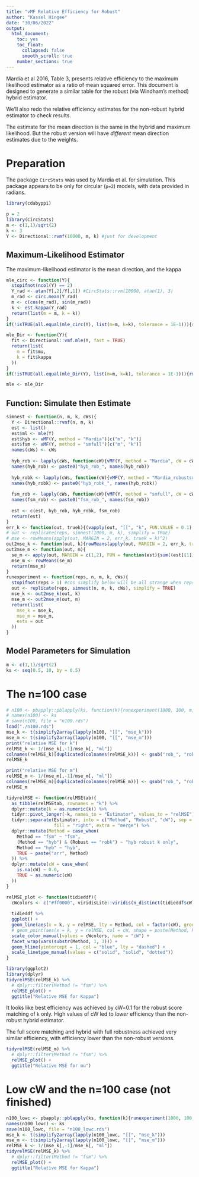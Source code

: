 ```yaml
---
title: "vMF Relative Efficiency for Robust"
author: "Kassel Hingee"
date: "30/06/2022"
output: 
  html_document: 
    toc: yes
    toc_float:
      collapsed: false
      smooth_scroll: true
    number_sections: true
---
```


Mardia et al 2016, Table 3, presents relative efficiency to the maximum likelihood estimator as a ratio of mean squared error.
This document is designed to generate a similar table for the robust (via Windham's method) hybrid estimator.

We'll also redo the relative efficiency estimates for the non-robust hybrid estimator to check results.

The estimate for the mean direction is the same in the hybrid and maximum likelihood. But the robust version will have *different* mean direction estimates due to the weights.

# Preparation
The package `CircStats` was used by Mardia et al. for simulation. 
This package appears to be only for circular (`p=2`) models, with data provided in radians.

```r
library(cdabyppi)

p = 2
library(CircStats)
m <- c(1,1)/sqrt(2)
k <- 3
Y <- Directional::rvmf(10000, m, k) #just for development
```

## Maximum-Likelihood Estimator
The maximum-likelihood estimator is the mean direction, and the kappa
```r
mle_circ <- function(Y){
  stopifnot(ncol(Y) == 2)
  Y_rad <- atan(Y[,2]/Y[,1]) #CircStats::rvm(10000, atan(1), 3)
  m_rad <- circ.mean(Y_rad)
  m <- c(cos(m_rad), sin(m_rad))
  k <- est.kappa(Y_rad)
  return(list(m = m, k = k))
}
if(!isTRUE(all.equal(mle_circ(Y), list(m=m, k=k), tolerance = 1E-1))){rm("mle_circ")} #mle_circ doesn't work

mle_Dir <- function(Y){
  fit <- Directional::vmf.mle(Y, fast = TRUE)
  return(list(
    m = fit$mu,
    k = fit$kappa
  ))
}
if(!isTRUE(all.equal(mle_Dir(Y), list(m=m, k=k), tolerance = 1E-1))){rm("mle_Dir")}

mle <- mle_Dir
```

## Function: Simulate then Estimate
```r
simnest <- function(n, m, k, cWs){
  Y <- Directional::rvmf(n, m, k)
  est <- list()
  est$ml <- mle(Y)
  est$hyb <- vMF(Y, method = "Mardia")[c("m", "k")]
  est$fsm <- vMF(Y, method = "smfull")[c("m", "k")]
  names(cWs) <- cWs
  
  hyb_rob <- lapply(cWs, function(cW){vMF(Y, method = "Mardia", cW = cW)[c("m", "k")]})
  names(hyb_rob) <- paste0("hyb_rob_", names(hyb_rob))
  
  hyb_robk <- lapply(cWs, function(cW){vMF(Y, method = "Mardia_robustsm", cW = cW)[c("m", "k")]})
  names(hyb_robk) <- paste0("hyb_robk_", names(hyb_robk))
  
  fsm_rob <- lapply(cWs, function(cW){vMF(Y, method = "smfull", cW = cW)[c("m", "k")]})
  names(fsm_rob) <- paste0("fsm_rob_", names(fsm_rob))
  
  est <- c(est, hyb_rob, hyb_robk, fsm_rob)
  return(est)
}
err_k <- function(out, truek){(vapply(out, "[[", "k", FUN.VALUE = 0.1) - truek)}
# out <- replicate(reps, simnest(1000, m, k), simplify = TRUE)
# mse <- rowMeans(apply(out, MARGIN = 2, err_k, truek = k)^2)
out2mse_k <- function(out, k){rowMeans(apply(out, MARGIN = 2, err_k, truek = k)^2)}
out2mse_m <- function(out, m){
  se_m <- apply(out, MARGIN = c(1,2), FUN = function(est){sum((est[[1]][["m"]] - m)^2)})
  mse_m <- rowMeans(se_m)
  return(mse_m)
}
runexperiment <- function(reps, n, m, k, cWs){
  stopifnot(reps > 1) #cos simplify below will be all strange when reps = 1
  out <- replicate(reps, simnest(n, m, k, cWs), simplify = TRUE)
  mse_k <- out2mse_k(out, k)
  mse_m <- out2mse_m(out, m)
  return(list(
    mse_k = mse_k,
    mse_m = mse_m,
    ests = out
  ))
}
```

## Model Parameters for Simulation
```r
m <- c(1,1)/sqrt(2)
ks <- seq(0.5, 10, by = 0.5)
```

# The n=100 case
```r
# n100 <- pbapply::pblapply(ks, function(k){runexperiment(1000, 100, m, k, cWs = c(0.1, 0.25, 0.5, 0.75, 1, 1.25, 1.5))})
# names(n100) <- ks
# save(n100, file = "n100.rds")
load("./n100.rds")
mse_k <- t(simplify2array(lapply(n100, "[[", "mse_k")))
mse_m <- t(simplify2array(lapply(n100, "[[", "mse_m")))
print("relative MSE for k")
relMSE_k <- 1/(mse_k[,-1]/mse_k[, "ml"])
colnames(relMSE_k)[duplicated(colnames(relMSE_k))] <- gsub("rob_", "robk_", colnames(relMSE_k)[duplicated(colnames(relMSE_k))]) #column name correction
relMSE_k

print("relative MSE for m")
relMSE_m <- 1/(mse_m[,-1]/mse_m[, "ml"])
colnames(relMSE_m)[duplicated(colnames(relMSE_m))] <- gsub("rob_", "robk_", colnames(relMSE_m)[duplicated(colnames(relMSE_m))]) #column name correction
relMSE_m
```
```r
tidyrelMSE <- function(relMSEtab){
  as_tibble(relMSEtab, rownames = "k") %>%
  dplyr::mutate(k = as.numeric(k)) %>%
  tidyr::pivot_longer(-k, names_to = "Estimator", values_to = "relMSE") %>%
  tidyr::separate(Estimator, into = c("Method", "Robust", "cW"), sep = "_",
                  fill = "right", extra = "merge") %>%
  dplyr::mutate(Method = case_when(
    Method == "fsm" ~ "fsm",
    (Method == "hyb") & (Robust == "robk") ~ "hyb robust k only",
    Method == "hyb" ~ "hyb",
    TRUE ~ paste("arr", Method)
  )) %>%
  dplyr::mutate(cW = case_when(
    is.na(cW) ~ 0.0,
    TRUE ~ as.numeric(cW)
  ))
}

relMSE_plot <- function(tidieddf){
  cWcolors <- c("#ff0000", viridisLite::viridis(n_distinct(tidieddf$cW) - 1))
  
  tidieddf %>%
  ggplot() +
  geom_line(aes(x = k, y = relMSE, lty = Method, col = factor(cW), group = paste(Method, Robust, cW))) +
  # geom_point(aes(x = k, y = relMSE, col = cW, shape = paste(Method, Robust))) +
  scale_color_manual(values = cWcolors, name = "cW") +
  facet_wrap(vars(substr(Method, 1, 3))) +
  geom_hline(yintercept = 1, col = "blue", lty = "dashed") +
  scale_linetype_manual(values = c("solid", "solid", "dotted")) 
}
```

```r
library(ggplot2)
library(dplyr)
tidyrelMSE(relMSE_k) %>%
  # dplyr::filter(Method != "fsm") %>%
  relMSE_plot() + 
  ggtitle("Relative MSE for Kappa")
```

It looks like best efficiency was achieved by cW=0.1 for the robust score matching of `k` only. High values of cW led to *lower* efficiency than the non-robust hybrid estimator.

The full score matching and hybrid with full robustness achieved very similar efficiency, with efficiency lower than the non-robust versions.

```r
tidyrelMSE(relMSE_m) %>%
  # dplyr::filter(Method != "fsm") %>%
  relMSE_plot() + 
  ggtitle("Relative MSE for mu")
```

# Low cW and the n=100 case (not finished)
```r
n100_lowc <- pbapply::pblapply(ks, function(k){runexperiment(1000, 100, m, k, cWs = c(0.01, 0.1))})
names(n100_lowc) <- ks
save(n100_lowc, file = "n100_lowc.rds")
mse_k <- t(simplify2array(lapply(n100_lowc, "[[", "mse_k")))
mse_m <- t(simplify2array(lapply(n100_lowc, "[[", "mse_m")))
relMSE_k <- 1/(mse_k[,-1]/mse_k[, "ml"])
tidyrelMSE(relMSE_k) %>%
  # dplyr::filter(Method != "fsm") %>%
  relMSE_plot() + 
  ggtitle("Relative MSE for Kappa")
```
